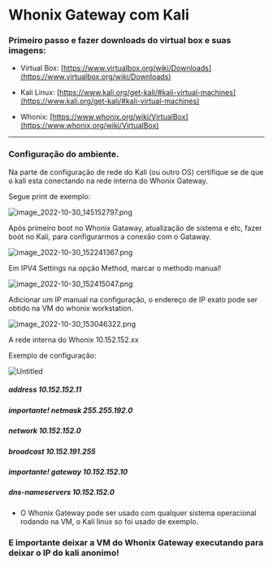 # Whonix Gateway com Kali

### Primeiro passo e fazer downloads do virtual box e suas imagens:

- Virtual Box: [https://www.virtualbox.org/wiki/Downloads](https://www.virtualbox.org/wiki/Downloads)

- Kali Linux: [https://www.kali.org/get-kali/#kali-virtual-machines](https://www.kali.org/get-kali/#kali-virtual-machines)

- Whonix: [https://www.whonix.org/wiki/VirtualBox](https://www.whonix.org/wiki/VirtualBox)


---

### Configuração do ambiente.

Na parte de configuração de rede do Kali (ou outro OS) certifique se de que o kali esta conectando na rede interna do Whonix Gateway.

Segue print de exemplo:

![image_2022-10-30_145152797.png](img/image_2022-10-30_145152797.png)

Após primeiro boot no Whonix Gataway, atualização de sistema e etc, fazer boot no Kali, para configurarmos a conexão com o Gataway.

![image_2022-10-30_152241367.png](img/image_2022-10-30_152241367.png)

Em IPV4 Settings na opção Method, marcar o methodo manual!

![image_2022-10-30_152415047.png](img/image_2022-10-30_152415047.png)

Adicionar um IP manual na configuração, o endereço de IP exato pode ser obtido na VM do whonix workstation.

![image_2022-10-30_153046322.png](img/image_2022-10-30_153046322.png)

A rede interna do Whonix 10.152.152.xx

Exemplo de configuração:

![Untitled](img/Untitled.png)

##### address 10.152.152.11
##### importante! netmask 255.255.192.0
##### network 10.152.152.0
##### broadcast 10.152.191.255
##### importante! gateway 10.152.152.10
##### dns-nameservers 10.152.152.0

- O Whonix Gateway pode ser usado com qualquer sistema operacional rodando na VM, o Kali linux so foi usado de exemplo.

### E importante deixar a VM do Whonix Gateway executando para deixar o IP do kali anonimo!